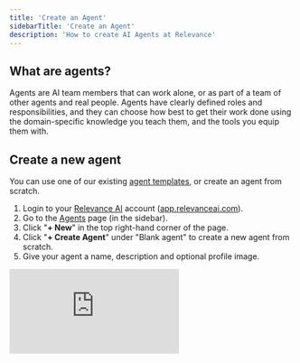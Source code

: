 ```yaml
---
title: 'Create an Agent'
sidebarTitle: 'Create an Agent'
description: 'How to create AI Agents at Relevance'
---
```


## What are agents?

Agents are AI team members that can work alone, or as part of a team of other agents and real people. Agents have clearly defined roles and responsibilities, and they can choose how best to get their work done using the domain-specific knowledge you teach them, and the tools you equip them with.

## Create a new agent

You can use one of our existing [agent templates](/agents/agent-templates), or create an agent from scratch.

1. Login to your [Relevance AI](https://relevanceai.com/) account ([app.relevanceai.com](https://relevanceai.com/)).
2. Go to the [Agents](/agents) page (in the sidebar).
3. Click "**+ New**" in the top right-hand corner of the page.
4. Click "**+ Create Agent**" under "Blank agent" to create a new agent from scratch.
5. Give your agent a name, description and optional profile image.

<div
  style={{
    width: '100%',
    position: 'relative',
    paddingTop: '56.25%',
  }}>
  <iframe
    src="https://app.supademo.com/embed/clwomcw5605gpdmfh8kvuhebc"
    frameBorder="0"
    style={{
      position: 'absolute',
      top: 0,left: 0, width: '100%', height: '100%',
      border: '3px solid #5E43CE',
      borderRadius: '10px',
    }}/>
</div>

## Configure your agent

You can customise every part of your agent, from giving it unique roles and responsibilities, tools, abilities, knowledge, large-language models and much more. In this guide, we'll walk you through the different options available to you.

### Agent profile settings

In the agent profile page, you can give your agent a name, profile image, description and set up custom triggers which let the agent know when to start working.

The name and description are especially important when it comes to building multi-agent teams, because your other agents will read these to decide which agent is the right one for delegating specific tasks to.

<img src="/images/agent-profile.png" />

In the above example, we have created an agent called "Email Follow-Up FAQ Agent", whose responsible for handling customer queries over email, and escalating to Slack (a person) when it doesn't know the answer to a question.

For our more complex agents, we personify them with a name because they complete their work as well as a human can. Our flagship agent [BDR Bosh](https://relevanceai.com/bosh-sales-agent) is a good example of this.

We have also connect our agent to Outlook, via the Outlook integration trigger, which means it will receive all incoming emails that are sent to that specific Outlook account. You can learn how to do this too in our [Outlook integration guide](/integrations/outlook).

### Agent Tools

You can equip your agents with tools, which allows them to interact with external systems, like sending messages over LinkedIn, Web Scraping, Querying a Database, Extracting data from a PDF and so much more.

You can see all of the tools that are publicly available on [this page](https://relevanceai.com/templates), but there are also some extra capabilities inside tool-steps, which you can access when you create a new tool from scratch.

If you are technical, you can use the Python, JavaScript or API Block steps to interact with any software you can write code to interact with.

<img src="/images/agent-tools.png" />

In this case, we have given our agent access to three custom tools we built, leveraging some in-built tool steps like sending an email via outlook, or inserting data to knowledge. We have interactive demos for building this entire agent end-to-end on our [FAQ email follow up agent template page](https://relevanceai.com/agent-templates/email-faq-follow-up-agent).

Once you have equipped your agent with tools, it can decide which one is most appropriate for helping it reach the goals and objectives you provide via "Core instructions" (after sub-agent section). You can help it choose more effectively by making sure that tool names, descriptions, and [internal tool knowledge and inputs](/get-started/quickstart/templates) have descriptive names and descriptions.

### Sub-agents

Much like you can equip agents with tools, you can also equip them with subagent team members. You can do this in the "Subagents" section in your agent settings:

<img src="/images/sub-agents.png" />

Just like you can write core instructions for how you'd like your agents to use tools, you can also instruct your agent on how to work with it's connected team members.

## Instruct your agent

There are two main ways you can guide your agent in completing it's work: Core instructions, the Flow builder (or both).

### Core Instructions & Flow Builder

Core instructions allow you to guide your agent and provide instructions for how you want it to work. You can be very specific and reference the exact tools you want it to use and when, or you can describe the workflow at a higher level and let the agent use it's own reasoning to decide what tools/agents to use and when.

The flow builder allows you to construct prompt workflows that look more like a flow-diagram. This is helpful especially for workflows that can branch off depending on a specific scenario (more on this coming soon).

#### Markdown support

We offer markdown support for any area that accepts LLM prompts, like the core instructions, the flow builder and the LLM tool steps.

LLMs are well-trained on markdown and can draw meaning from your headings and bullet points to improve how they interpret your prompt. Using Markdown to create your prompts allows you to create a prompt that is easier for humans to read, and also easier for an LLM to understand.

Here is a table of markdown formatting options you can use when writing your prompts. If you're using windows, replace `Cmd` with `Ctrl` and `Opt` with `Alt`.

| Element           | Shortcut               | Markdown Syntax                                             |
|-------------------|------------------------|-------------------------------------------------------------|
| Bold              | `Cmd+B`                | `**bold text**`                                             |
| Italics           | `Cmd+I`                | `*italicized text*`                                         |
| Heading 1-6       | `Cmd+1`, ... `Cmd+6`   | `# Large heading`, `###### Small heaidng`             |
| Bullet Lists      | `Cmd+Shift+8`          | `- List items start with a dash`, or a `*` or `+`. Nest sub-items with 2 spaces or tabs.                   |
| Numbered Lists    | `Cmd+Shift+7`          | `1. List items start with a number`                |
| Horizontal Rule   | `Cmd+Shift+-`          | `---`                                                       |
| Code              | `Cmd+E`                | \`code\`                                                |
| Code Block        | `Cmd+Shift+E`          | \`\`\` code block \`\`\`                                        |


You can also select variables and reference tools and sub agents:

- Select a variable: Type in `{{` to bring up the variable picker name. Variables appear in your document surrounded in curly braces, like this: `{{selected_variable}}`.
- Reference a tool: Type in `/` to bring up the reference picker. Here you will be able to select tools or agents etc that you want to reference in your prompt.